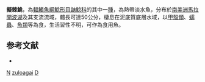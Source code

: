 {{Speciesbox
| taxon = Doraops zuloagai
| binomial_authority = [[Schultz|Schultz]], 1944
| status = NE
| status_system = IUCN3.1
}}

'''擬棘鮠'''，為[[輻鰭魚綱|輻鰭魚綱]][[鯰形目|鯰形目]][[鼬鯰科|鼬鯰科]]的其中一[[種|種]]，為熱帶淡水魚，分布於[[南美洲|南美洲]][[馬拉開波湖|馬拉開波湖]]及其支流流域，體長可達50公分，棲息在泥底質底層水域，以[[甲殼類|甲殼類]]、[[蠕蟲|蠕蟲]]、[[魚類|魚類]]等為食，生活習性不明，可作為食用魚。

==参考文献==
*{{FishBase_species|genus=Doraops|species=zuloagai |year=2015|month=7}}

{{Taxonbar}}
[[Category:食用魚|N]]
[[Category:擬棘鮠屬|zuloagai]]
[[Category:1944年描述的魚類|D]]